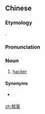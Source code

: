 {{also|骇客}}
==Chinese==
{{zh-forms|s=骇客}}

===Etymology===
{{zh-psm|hacker}}.

===Pronunciation===
{{zh-pron
|m=hàikè
|cat=n
}}

===Noun===
{{zh-noun}}

# {{lb|zh|mainly|_|Taiwan}} [[hacker]]

====Synonyms====
* {{qualifier|mainland China|Hong Kong}} {{zh-l|黑客}}

[[zh:駭客]]